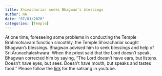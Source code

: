 ```yaml
---
title: Shivachariar seeks Bhagwan's blessings 
author: NA
date: "07/01/2020"
categories: [Temple]
---
```

At one time, foreseeing some problems in conducting the Temple Brahmotsavam function smoothly, the Temple Shivachariar sought Bhagwan's blessings. Bhagwan advised him to seek blessings and help of Sri.Arunachaleshwara. When the priest said that the Lord doesn't speak, Bhagwan corrected him by saying, "The Lord doesn't have ears, but listens. Doesn't have eyes, but sees. Doesn't have mouth, but speaks and tastes food."
 Please follow the [link](https://youtu.be/pw6zlcrN77A?si=KSjoBjADtunYS-NF) for the satsang in youtube.
